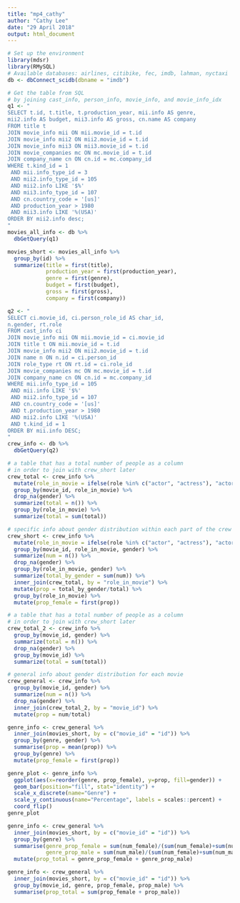 ```yaml
---
title: "mp4_cathy"
author: "Cathy Lee"
date: "29 April 2018"
output: html_document
---
```


```r
# Set up the environment
library(mdsr)
library(RMySQL)
# Available databases: airlines, citibike, fec, imdb, lahman, nyctaxi
db <- dbConnect_scidb(dbname = "imdb")
```

```r
# Get the table from SQL
# by joining cast_info, person_info, movie_info, and movie_info_idx
q1 <- "
SELECT t.id, t.title, t.production_year, mii.info AS genre,
mii2.info AS budget, mii3.info AS gross, cn.name AS company
FROM title t 
JOIN movie_info mii ON mii.movie_id = t.id
JOIN movie_info mii2 ON mii2.movie_id = t.id
JOIN movie_info mii3 ON mii3.movie_id = t.id
JOIN movie_companies mc ON mc.movie_id = t.id
JOIN company_name cn ON cn.id = mc.company_id
WHERE t.kind_id = 1
 AND mii.info_type_id = 3
 AND mii2.info_type_id = 105
 AND mii2.info LIKE '$%'
 AND mii3.info_type_id = 107
 AND cn.country_code = '[us]'
 AND production_year > 1980
 AND mii3.info LIKE '%(USA)'
ORDER BY mii2.info desc;
"
movies_all_info <- db %>%
  dbGetQuery(q1)
```

```r
movies_short <- movies_all_info %>%
  group_by(id) %>%
  summarize(title = first(title),
            production_year = first(production_year),
            genre = first(genre),
            budget = first(budget),
            gross = first(gross),
            company = first(company))
```

```r
q2 <- "
SELECT ci.movie_id, ci.person_role_id AS char_id, 
n.gender, rt.role 
FROM cast_info ci
JOIN movie_info mii ON mii.movie_id = ci.movie_id
JOIN title t ON mii.movie_id = t.id
JOIN movie_info mii2 ON mii2.movie_id = t.id
JOIN name n ON n.id = ci.person_id
JOIN role_type rt ON rt.id = ci.role_id
JOIN movie_companies mc ON mc.movie_id = t.id
JOIN company_name cn ON cn.id = mc.company_id
WHERE mii.info_type_id = 105
 AND mii.info LIKE '$%'
 AND mii2.info_type_id = 107
 AND cn.country_code = '[us]'
 AND t.production_year > 1980
 AND mii2.info LIKE '%(USA)'
 AND t.kind_id = 1
ORDER BY mii.info DESC;
"
crew_info <- db %>%
  dbGetQuery(q2)
```

```r
# a table that has a total number of people as a column
# in order to join with crew_short later
crew_total <- crew_info %>%
  mutate(role_in_movie = ifelse(role %in% c("actor", "actress"), "actor/actress", role)) %>%
  group_by(movie_id, role_in_movie) %>%
  drop_na(gender) %>%
  summarize(total = n()) %>%
  group_by(role_in_movie) %>%
  summarize(total = sum(total))

# specific info about gender distribution within each part of the crew for each moviec
crew_short <- crew_info %>%
  mutate(role_in_movie = ifelse(role %in% c("actor", "actress"), "actor/actress", role)) %>%
  group_by(movie_id, role_in_movie, gender) %>%
  summarize(num = n()) %>%
  drop_na(gender) %>%
  group_by(role_in_movie, gender) %>%
  summarize(total_by_gender = sum(num)) %>%
  inner_join(crew_total, by = "role_in_movie") %>%
  mutate(prop = total_by_gender/total) %>%
  group_by(role_in_movie) %>%
  mutate(prop_female = first(prop))
```

```r
# a table that has a total number of people as a column
# in order to join with crew_short later
crew_total_2 <- crew_info %>%
  group_by(movie_id, gender) %>%
  summarize(total = n()) %>%
  drop_na(gender) %>%
  group_by(movie_id) %>%
  summarize(total = sum(total))

# general info about gender distribution for each movie
crew_general <- crew_info %>%
  group_by(movie_id, gender) %>%
  summarize(num = n()) %>%
  drop_na(gender) %>%
  inner_join(crew_total_2, by = "movie_id") %>%
  mutate(prop = num/total)
```

```r
genre_info <- crew_general %>%
  inner_join(movies_short, by = c("movie_id" = "id")) %>%
  group_by(genre, gender) %>%
  summarise(prop = mean(prop)) %>%
  group_by(genre) %>%
  mutate(prop_female = first(prop))
```

```r
genre_plot <- genre_info %>% 
  ggplot(aes(x=reorder(genre, prop_female), y=prop, fill=gender)) +
  geom_bar(position="fill", stat="identity") +
  scale_x_discrete(name="Genre") + 
  scale_y_continuous(name="Percentage", labels = scales::percent) +
  coord_flip()
genre_plot
```

```r
genre_info <- crew_general %>%
  inner_join(movies_short, by = c("movie_id" = "id")) %>%
  group_by(genre) %>%
  summarise(genre_prop_female = sum(num_female)/(sum(num_female)+sum(num_male)),
            genre_prop_male = sum(num_male)/(sum(num_female)+sum(num_male))) %>%
  mutate(prop_total = genre_prop_female + genre_prop_male)
```

```r
genre_info <- crew_general %>%
  inner_join(movies_short, by = c("movie_id" = "id")) %>%
  group_by(movie_id, genre, prop_female, prop_male) %>%
  summarise(prop_total = sum(prop_female + prop_male))
```